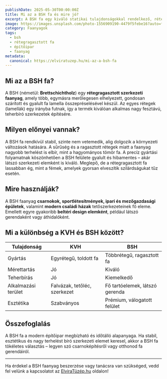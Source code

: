 ```yaml
---
publishDate: 2025-05-30T00:00:00Z
title: Mi az a BSH fa és mire jó?
excerpt: A BSH fa egy kiváló statikai tulajdonságokkal rendelkező, rétegragasztott faanyag, amely különösen alkalmas szerkezeti építkezésekhez. Ismerd meg előnyeit közérthetően.
image: https://images.unsplash.com/photo-1556909190-4479f5febe16?auto=format&fit=crop&w=1650&q=80
category: Faanyagok
tags:
  - bsh
  - rétegragasztott fa
  - építőipar
  - faanyag
metadata:
  canonical: https://elviratuzep.hu/mi-az-a-bsh-fa
---
```


## Mi az a BSH fa?

A BSH (németül: **Brettschichtholz**) egy **rétegragasztott szerkezeti faanyag**, amely több, egymásra merőlegesen elhelyezett, gondosan szárított és gyalult fa lamella összepréselésével készül. Az egyes rétegek (lamellák) egy irányba futnak, így a termék kiválóan alkalmas nagy fesztávú, teherbíró szerkezetek építésére.

## Milyen előnyei vannak?

<DListItem dt="Stabilitás és mérettartás">
  A BSH fa rendkívül stabil, szinte nem vetemedik, alig dolgozik a környezeti változások hatására.
</DListItem>

<DListItem dt="Magas teherbírás, kis tömeg mellett">
  A sűrűség és a ragasztott rétegek miatt a faanyag nagyobb terhelést is elbír, mint a hagyományos tömör fa.
</DListItem>

<DListItem dt="Esztétikus megjelenés">
  A precíz gyártási folyamatnak köszönhetően a BSH felülete gyalult és hibamentes – akár látszó szerkezeti elemként is kiváló.
</DListItem>

<DListItem dt="Hosszú élettartam, kiváló tűzállóság">
  Meglepő, de a rétegragasztott fa lassabban ég, mint a fémek, amelyek gyorsan elveszítik szilárdságukat tűz esetén.
</DListItem>

## Mire használják?

A BSH faanyag **csarnokok, sportlétesítmények, ipari és mezőgazdasági épületek**, valamint **modern családi házak** tetőszerkezeteinek fő eleme. Emellett egyre gyakoribb **beltéri design elemként**, például látszó gerendaként vagy áthidalóként.

## Mi a különbség a KVH és BSH között?

| Tulajdonság           | KVH                          | BSH                          |
|-----------------------|------------------------------|------------------------------|
| Gyártás               | Egyrétegű, toldott fa        | Többrétegű, ragasztott fa    |
| Mérettartás           | Jó                            | Kiváló                        |
| Teherbírás            | Jó                            | Kiemelkedő                    |
| Alkalmazási terület   | Falvázak, tetőléc, szerkezet | Fő tartóelemek, látszó gerenda |
| Esztétika             | Szabványos                    | Prémium, válogatott felület  |

## Összefoglalás

A BSH fa a modern építőipar megbízható és időtálló alapanyaga. Ha stabil, esztétikus és nagy terhelést bíró szerkezeti elemet keresel, akkor a BSH fa tökéletes választás – legyen szó csarnoképítésről vagy otthonod fa gerendáiról.

---

Ha érdekel a BSH faanyag beszerzése vagy tanácsra van szükséged, vedd fel velünk a kapcsolatot az [ElviraTüzép.hu](https://elviratuzep.hu) oldalon!
